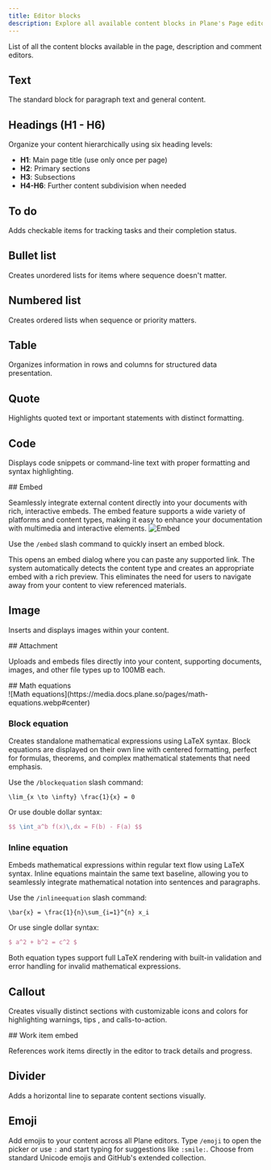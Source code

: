 ```yaml
---
title: Editor blocks
description: Explore all available content blocks in Plane's Page editor.
---
```



List of all the content blocks available in the page, description and comment editors.

## Text

The standard block for paragraph text and general content.

## Headings (H1 - H6)

Organize your content hierarchically using six heading levels:

- **H1**: Main page title (use only once per page)
- **H2**: Primary sections
- **H3**: Subsections
- **H4-H6**: Further content subdivision when needed

## To do

Adds checkable items for tracking tasks and their completion status.

## Bullet list

Creates unordered lists for items where sequence doesn't matter.

## Numbered list

Creates ordered lists when sequence or priority matters.

## Table

Organizes information in rows and columns for structured data presentation.

## Quote

Highlights quoted text or important statements with distinct formatting.

## Code

Displays code snippets or command-line text with proper formatting and syntax highlighting.


<div className="tag-wrapper">
  ## Embed
  <Tags tags={[{ name: "Pro", link: "https://plane.so/pricing", additionalClass: "pro" }]} />
</div>

Seamlessly integrate external content directly into your documents with rich, interactive embeds. The embed feature supports a wide variety of platforms and content types, making it easy to enhance your documentation with multimedia and interactive elements.
![Embed](https://media.docs.plane.so/pages/external-embeds.webp#center)

  Use the `/embed` slash command to quickly insert an embed block. 

This opens an embed dialog where you can paste any supported link. The system automatically detects the content type and creates an appropriate embed with a rich preview. This eliminates the need for users to navigate away from your content to view referenced materials.

## Image
Inserts and displays images within your content. 

<div className="tag-wrapper">
 ## Attachment
<Tags 
  tags={[ 
    { name: "Pro", link:"https://plane.so/pricing", additionalClass: "pro" }
  ]} 
 />
</div>

Uploads and embeds files directly into your content, supporting documents, images, and other file types up to 100MB each.

<div className="tag-wrapper">
## Math equations
<Tags 
  tags={[ 
    { name: "Business", link:"https://plane.so/pricing", additionalClass: "business" }
  ]} 
 />
</div>
![Math equations](https://media.docs.plane.so/pages/math-equations.webp#center)

### Block equation
Creates standalone mathematical expressions using LaTeX syntax. Block equations are displayed on their own line with centered formatting, perfect for formulas, theorems, and complex mathematical statements that need emphasis.

Use the `/blockequation` slash command:
  ```
  \lim_{x \to \infty} \frac{1}{x} = 0
  ```
Or use double dollar syntax:
  ```latex
  $$ \int_a^b f(x)\,dx = F(b) - F(a) $$
  ```

### Inline equation
Embeds mathematical expressions within regular text flow using LaTeX syntax. Inline equations maintain the same text baseline, allowing you to seamlessly integrate mathematical notation into sentences and paragraphs.

Use the `/inlineequation` slash command:
  ```
  \bar{x} = \frac{1}{n}\sum_{i=1}^{n} x_i
  ```
Or use single dollar syntax: 
  ```latex
  $ a^2 + b^2 = c^2 $
  ```

Both equation types support full LaTeX rendering with built-in validation and error handling for invalid mathematical expressions.

## Callout   
Creates visually distinct sections with customizable icons and colors for highlighting warnings, tips , and calls-to-action.

<div className="tag-wrapper">
  ## Work item embed
  <Tags tags={[{ name: "Pro", link: "https://plane.so/pricing", additionalClass: "pro" }]} />
</div>

References work items directly in the editor to track details and progress.

## Divider

Adds a horizontal line to separate content sections visually.

## Emoji

Add emojis to your content across all Plane editors. Type `/emoji` to open the picker or use `:` and start typing for suggestions like `:smile:`. Choose from standard Unicode emojis and GitHub's extended collection.

